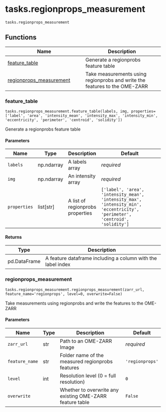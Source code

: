 # tasks.regionprops_measurement { #operetta_compose.tasks.regionprops_measurement }

`tasks.regionprops_measurement`



## Functions

| Name | Description |
| --- | --- |
| [feature_table](#operetta_compose.tasks.regionprops_measurement.feature_table) | Generate a regionprobs feature table |
| [regionprops_measurement](#operetta_compose.tasks.regionprops_measurement.regionprops_measurement) | Take measurements using regionprobs and write the features to the OME-ZARR |

### feature_table { #operetta_compose.tasks.regionprops_measurement.feature_table }

`tasks.regionprops_measurement.feature_table(labels, img, properties=['label', 'area', 'intensity_mean', 'intensity_max', 'intensity_min', 'eccentricity', 'perimeter', 'centroid', 'solidity'])`

Generate a regionprobs feature table

#### Parameters

| Name         | Type        | Description                      | Default                                                                                                                      |
|--------------|-------------|----------------------------------|------------------------------------------------------------------------------------------------------------------------------|
| `labels`     | np.ndarray  | A labels array                   | _required_                                                                                                                   |
| `img`        | np.ndarray  | An intensity array               | _required_                                                                                                                   |
| `properties` | list\[str\] | A list of regionprobs properties | `['label', 'area', 'intensity_mean', 'intensity_max', 'intensity_min', 'eccentricity', 'perimeter', 'centroid', 'solidity']` |

#### Returns

| Type         | Description                                                 |
|--------------|-------------------------------------------------------------|
| pd.DataFrame | A feature dataframe including a column with the label index |

### regionprops_measurement { #operetta_compose.tasks.regionprops_measurement.regionprops_measurement }

`tasks.regionprops_measurement.regionprops_measurement(zarr_url, feature_name='regionprops', level=0, overwrite=False)`

Take measurements using regionprobs and write the features to the OME-ZARR

#### Parameters

| Name           | Type   | Description                                              | Default         |
|----------------|--------|----------------------------------------------------------|-----------------|
| `zarr_url`     | str    | Path to an OME-ZARR Image                                | _required_      |
| `feature_name` | str    | Folder name of the measured regionprobs features         | `'regionprops'` |
| `level`        | int    | Resolution level (0 = full resolution)                   | `0`             |
| `overwrite`    |        | Whether to overwrite any existing OME-ZARR feature table | `False`         |

